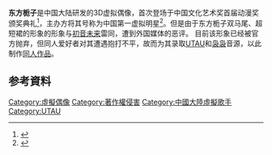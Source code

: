 {{expand|time=2015-06-02T17:37:45+00:00}}
{{refimprove|time=2015-06-02T17:37:45+00:00}}
'''东方栀子'''是中国大陆研发的3D虚拟偶像，首次登场于中国文化艺术奖首届动漫奖颁奖典礼<ref>{{Cite web |url=http://acg.178.com/201205/130118192058.html# |title=中国第一虚拟明星还是山寨初音？“东方栀子”登场 |access-date=2015-06-02 |archive-url=https://web.archive.org/web/20151222111755/http://acg.178.com/201205/130118192058.html |archive-date=2015-12-22 |dead-url=yes }}</ref>，主办方将其号称为中国第一虚拟明星<ref>{{Cite web |url=http://www.bzcm.net/youxi/2012-05/07/content_789961.htm |title=中国虚拟偶像“东方栀子”山寨初音遭外媒恶评 |accessdate=2015-06-02 |archive-date=2015-12-22 |archive-url=https://web.archive.org/web/20151222170448/http://www.bzcm.net/youxi/2012-05/07/content_789961.htm |dead-url=no }}</ref>。但是由于东方栀子双马尾、超短裙的形象的形象与[[初音未来|初音未来]]雷同，遭到外国媒体的恶评。
目前该形象已经被官方抛弃，但同人爱好者对其遭遇抱打不平，故而为其录取[[UTAU|UTAU]]和[[袅袅虚拟歌手|袅袅]]音源，以此制作[[同人作品|同人作品]]。

==参考資料==
{{Reflist}}

[[Category:虛擬偶像|Category:虛擬偶像]]
[[Category:著作權侵害|Category:著作權侵害]]
[[Category:中國大陸虛擬歌手|Category:中國大陸虛擬歌手]]
[[Category:UTAU|Category:UTAU]]